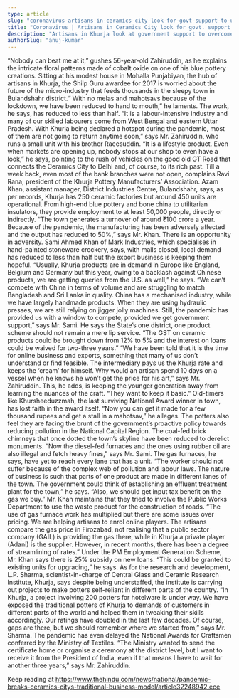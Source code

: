 ```yaml
---
type: article
slug: "coronavirus-artisans-in-ceramics-city-look-for-govt-support-to-upgrade-traditional-business-model"
title: "Coronavirus | Artisans in Ceramics City look for govt. support to upgrade traditional business model"
description: "Artisans in Khurja look at government support to overcome drop in demand, revenue; want tech upgrade in manufacturing and sales"
authorSlug: "anuj-kumar"
---
```


“Nobody can beat me at it,” gushes 56-year-old Zahiruddin, as he explains the intricate floral patterns made of cobalt oxide on one of his blue pottery creations. 
Sitting at his modest house in Mohalla Punjabiyan, the hub of artisans in Khurja, the Shilp Guru awardee for 2017 is worried about the future of the micro-industry that feeds thousands in the sleepy town in Bulandshahr district.“ With no melas and mahotsavs because of the lockdown, we have been reduced to hand to mouth,” he laments. 
The work, he says, has reduced to less than half. “It is a labour-intensive industry and many of our skilled labourers come from West Bengal and eastern Uttar Pradesh. With Khurja being declared a hotspot during the pandemic, most of them are not going to return anytime soon,” says Mr. Zahiruddin, who runs a small unit with his brother Raeesuddin. “It is a lifestyle product. Even when markets are opening up, nobody stops at our shop to even have a look,” he says, pointing to the rush of vehicles on the good old GT Road that connects the Ceramics City to Delhi and, of course, to its rich past.
Till a week back, even most of the bank branches were not open, complains Ravi Rana, president of the Khurja Pottery Manufacturers’ Association.
Azam Khan, assistant manager, District Industries Centre, Bulandshahr, says, as per records, Khurja has 250 ceramic factories but around 450 units are operational. From high-end blue pottery and bone china to utilitarian insulators, they provide employment to at least 50,000 people, directly or indirectly. “The town generates a turnover of around ₹100 crore a year. Because of the pandemic, the manufacturing has been adversely affected and the output has reduced to 50%,” says Mr. Khan. 
There is an opportunity in adversity. Sami Ahmed Khan of Mark Industries, which specialises in hand-painted stoneware crockery, says, with malls closed, local demand has reduced to less than half but the export business is keeping them hopeful. “Usually, Khurja products are in demand in Europe like England, Belgium and Germany but this year, owing to a backlash against Chinese products, we are getting queries from the U.S. as well,” he says.
“We can’t compete with China in terms of volume and are struggling to match Bangladesh and Sri Lanka in quality. China has a mechanised industry, while we have largely handmade products. When they are using hydraulic presses, we are still relying on jigger jolly machines. Still, the pandemic has provided us with a window to compete, provided we get government support,” says Mr. Sami.
He says the State’s one district, one product scheme should not remain a mere lip service. “The GST on ceramic products could be brought down from 12% to 5% and the interest on loans could be waived for two-three years.”
“We have been told that it is the time for online business and exports, something that many of us don’t understand or find feasible. The intermediary pays us the Khurja rate and keeps the ‘cream’ for himself. Why would an artisan spend 10 days on a vessel when he knows he won’t get the price for his art,” says Mr. Zahiruddin. This, he adds, is keeping the younger generation away from learning the nuances of the craft. “They want to keep it basic.” 
Old-timers like Khursheeduzzmah, the last surviving National Award winner in town, has lost faith in the award itself. “Now you can get it made for a few thousand rupees and get a stall in a mahotsav,” he alleges. 
The potters also feel they are facing the brunt of the government’s proactive policy towards reducing pollution in the National Capital Region. The coal-fed brick chimneys that once dotted the town’s skyline have been reduced to derelict monuments. “Now the diesel-fed furnaces and the ones using rubber oil are also illegal and fetch heavy fines,” says Mr. Sami. The gas furnaces, he says, have yet to reach every lane that has a unit. “The worker should not suffer because of the complex web of pollution and labour laws. The nature of business is such that parts of one product are made in different lanes of the town. The government could think of establishing an effluent treatment plant for the town,” he says. “Also, we should get input tax benefit on the gas we buy.” 
Mr. Khan maintains that they tried to involve the Public Works Department to use the waste product for the construction of roads. “The use of gas furnace work has multiplied but there are some issues over pricing. We are helping artisans to enrol online players. The artisans compare the gas price in Firozabad, not realising that a public sector company (GAIL) is providing the gas there, while in Khurja a private player (Adani) is the supplier. However, in recent months, there has been a degree of streamlining of rates.” Under the PM Employment Generation Scheme, Mr. Khan says there is 25% subsidy on new loans. “This could be granted to existing units for upgrading,” he says. 
As for the research and development, L.P. Sharma, scientist-in-charge of Central Glass and Ceramic Research Institute, Khurja, says despite being understaffed, the institute is carrying out projects to make potters self-reliant in different parts of the country. 
“In Khurja, a project involving 200 potters for hotelware is under way. We have exposed the traditional potters of Khurja to demands of customers in different parts of the world and helped them in tweaking their skills accordingly. Our ratings have doubled in the last few decades. Of course, gaps are there, but we should remember where we started from,” says Mr. Sharma.
The pandemic has even delayed the National Awards for Craftsmen conferred by the Ministry of Textiles. “The Ministry wanted to send the certificate home or organise a ceremony at the district level, but I want to receive it from the President of India, even if that means I have to wait for another three years,” says Mr. Zahiruddin.

Keep reading at https://www.thehindu.com/news/national/pandemic-breaks-ceramics-citys-traditional-business-model/article32248942.ece
